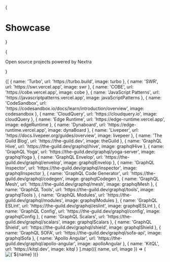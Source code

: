 


{<h1 className="mt-10 mb-4 text-center text-[2.5rem] font-bold tracking-tight">Showcase</h1>}

{<p className="mb-16 text-center text-lg text-gray-500 dark:text-gray-400">Open source projects powered by Nextra</p>}

<Cards>
  {[
    {
      name: 'Turbo',
      url: 'https://turbo.build',
      image: turbo
    },
    {
      name: 'SWR',
      url: 'https://swr.vercel.app',
      image: swr
    },
    {
      name: 'COBE',
      url: 'https://cobe.vercel.app',
      image: cobe
    },
    {
      name: 'JavaScript Patterns',
      url: 'https://javascriptpatterns.vercel.app',
      image: javaScriptPatterns
    },
    {
      name: 'CodeSandbox',
      url: 'https://codesandbox.io/docs/learn/introduction/overview',
      image: codesandbox
    },
    {
      name: 'CloudQuery',
      url: 'https://cloudquery.io',
      image: cloudQuery
    },
    {
      name: 'Edge Runtime',
      url: 'https://edge-runtime.vercel.app',
      image: edgeRuntime
    },
    {
      name: 'Dynaboard',
      url: 'https://edge-runtime.vercel.app',
      image: dynaBoard
    },
    {
      name: 'Livepeer',
      url: 'https://docs.livepeer.org/guides/overview',
      image: livepeer
    },
    {
      name: 'The Guild Blog',
      url: 'https://the-guild.dev',
      image: theGuild
    },
    {
      name: 'GraphQL Hive',
      url: 'https://the-guild.dev/graphql/hive',
      image: graphqlHive
    },
    {
      name: 'GraphQL Yoga',
      url: 'https://the-guild.dev/graphql/yoga-server',
      image: graphqlYoga
    },
    {
      name: 'GraphQL Envelop',
      url: 'https://the-guild.dev/graphql/envelop',
      image: graphqlEnvelop
    },
    {
      name: 'GraphQL Inspector',
      url: 'https://the-guild.dev/graphql/inspector',
      image: graphqlInspector
    },
    {
      name: 'GraphQL Code Generator',
      url: 'https://the-guild.dev/graphql/codegen',
      image: graphqlCodegen
    },
    {
      name: 'GraphQL Mesh',
      url: 'https://the-guild.dev/graphql/mesh',
      image: graphqlMesh
    },
    {
      name: 'GraphQL Tools',
      url: 'https://the-guild.dev/graphql/tools',
      image: graphqlTools
    },
    {
      name: 'GraphQL Modules',
      url: 'https://the-guild.dev/graphql/modules',
      image: graphqlModules
    },
    {
      name: 'GraphQL ESLint',
      url: 'https://the-guild.dev/graphql/eslint',
      image: graphqlESLint
    },
    {
      name: 'GraphQL Config',
      url: 'https://the-guild.dev/graphql/config',
      image: graphqlConfig
    },
    {
      name: 'GraphQL Scalars',
      url: 'https://the-guild.dev/graphql/scalars',
      image: graphqlScalars
    },
    {
      name: 'GraphQL Shield',
      url: 'https://the-guild.dev/graphql/shield',
      image: graphqlShield
    },
    {
      name: 'GraphQL SOFA',
      url: 'https://the-guild.dev/graphql/sofa-api',
      image: graphqlSofa
    },
    {
      name: 'Apollo Angular',
      url: 'https://the-guild.dev/graphql/apollo-angular',
      image: apolloAngular
    },
    {
      name: 'KitQL',
      url: 'https://kitql.dev',
      image: kitql
    }
  ].map(({ name, url, image }) => (
    <Card key={name} image arrow target="_blank" title={name} href={url}>
      <Image
        src={image}
        alt={`${name} preview`}
        className="object-cover [aspect-ratio:12/6.3]"
      />
    </Card>
  ))}
</Cards>
